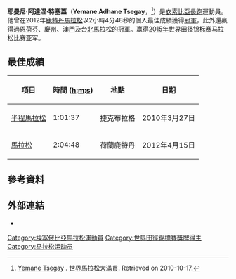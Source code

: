{{Infobox sportsperson
| name                      = Yemane Tsegay
| image                     = 20120415 Rotterdam Marathon Yermane Adhane.jpg
| image_size                = 
| alt                       = 
| caption                   = 
| headercolor               = 
| textcolor                 = 
| real_name                 = 
| native_name               = 
| native_name_lang          = 
| romanizedname             = 
| english_name              = 
| birth_name                = 
| nickname                  = 
| nationality               = 
| national_team             = 
| ethnicity                 = 
| hometown                  = {{ETH}}Hawzen
| citizenship               = 
| birth_date                = {{Birth date and age|year=1985|month=4|day=8}}
| birth_place               = 
| death_date                = 
| death_place               = 
| resting_place             = 
| resting_place_coordinates = 
| monuments                 = 
| residence                 = {{ETH}}阿迪斯阿貝巴
| education                 = 
| alma_mater                = 
| occupation                = 
| years_active              = 2007 -
| employer                  = 
| agent                     = 
| height                    = {{height|m=1.68}}
| weight                    = {{weight|kg=54}}
| spouse                    = 
| life_partner              = 
| other_interests           = 
| website                   = 
| module                    = 
| country                   = 
| sport                     = 田徑
| position                  = 
| shoots                    = 
| catches                   = 
| disability                = 
| disability_class          = 
| weight_class              = 
| weight_class_type         = 
| rank                      = 
| event                     = 長跑
| event_type                = 
| universityteam            = 
| collegeteam               = 
| league                    = 
| league_type               = 
| club                      = 
| team                      = 
| turnedpro                 = 
| turnedpro_type            = 
| partner                   = 
| former_partner            = 
| coach                     = 
| retired                   = 
| coaching                  = 
| module2                   = 
| worlds                    = 
{{ubl
|'''2009年世界田徑錦標賽'''：馬拉松第四名
|'''2009年世界田徑錦標賽'''：馬拉松Team第二名
|'''2013年世界田徑錦標賽'''：馬拉松第八名
|'''2015年世界田徑錦標賽'''：馬拉松第二名
}}
| regionals                 = 
| nationals                 = 
| olympics                  = 
| paralympics               = 
| commonwealth              = 
| highestranking            = 
| pb                        = 
{{ubl
|'''20公里'''：58分19秒 （2012年）
|'''半程馬拉松'''：1小時01分37秒 （2010年）
|'''25公里'''：1小時13分01秒 （2012年）
|'''30公里'''：1小時27分41秒 （2012年）
|'''馬拉松'''：2小時04分48秒 （2012年）
}}
| medaltemplates            = 
{{MedalCountry|{{ETH}}}}
{{MedalSport|男子田徑}}
{{MedalCompetition|世界田徑錦標賽}}
{{MedalSilver|2009年德國柏林|馬拉松Team}}
{{MedalSilver|2015年中國北京市|馬拉松}}
| show-medals               = 
| medaltemplates-title      = 
| module3                   = 
| updated                   = 2017年1月1日
}}
'''耶曼尼·阿達涅·特塞蓋'''（'''Yemane Adhane Tsegay'''，{{bd|1985年|4月8日||}}<ref>[http://www.worldmarathonmajors.com/US/athletes/athlete/201/ Yemane Tsegay] {{webarchive|url=https://web.archive.org/web/20090904081426/http://www.worldmarathonmajors.com/US/athletes/athlete/201/ |date=2009-09-04 }}. [[世界馬拉松大滿貫|世界馬拉松大滿貫]]. Retrieved on 2010-10-17.</ref>）是[[衣索比亞|衣索比亞]][[長跑|長跑]]運動員。他曾在2012年[[鹿特丹馬拉松|鹿特丹馬拉松]]以2小時4分48秒的個人最佳成績獲得[[冠軍|冠軍]]，此外還贏得過[[恩荷芬|恩荷芬]]、[[慶州|慶州]]、[[澳門|澳門]]及[[台北國際馬拉松比賽|台北馬拉松]]的冠軍。赢得[[2015年世界田径锦标赛|2015年世界田径锦标赛]]马拉松比赛亚军。

== 最佳成績 ==
{| class="wikitable"
|-
! 項目
! 時間 ([[小时|h]]:[[分|m]]:[[秒|s]])
! 地點
! 日期
|-
| [[半程馬拉松|半程馬拉松]] || 1:01:37 || 捷克布拉格 || 2010年3月27日
|-
| [[馬拉松|馬拉松]] || 2:04:48  || 荷蘭鹿特丹 || 2012年4月15日
|}

== 參考資料 ==
{{Reflist}}

== 外部連結 ==
*{{IAAF name|241270}}

[[Category:埃塞俄比亞馬拉松運動員|Category:埃塞俄比亞馬拉松運動員]]
[[Category:世界田徑錦標賽獎牌得主|Category:世界田徑錦標賽獎牌得主]]
[[Category:马拉松运动员|Category:马拉松运动员]]